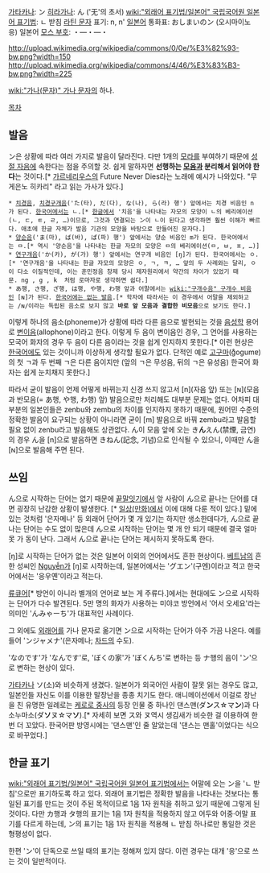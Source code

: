 [[가타카나]]: ン 
[[히라가나]]: ん ('无'의 초서)
[[wiki:"외래어 표기법/일본어" 국립국어원 일본어 표기법]]: ㄴ 받침
[[라틴 문자]] 표기: n, n'
[[일본어]] 통화표: おしまいのン (오시마이노 응)
일본어 [[모스 부호]]: ・—・—・

http://upload.wikimedia.org/wikipedia/commons/0/0e/%E3%82%93-bw.png?width=150
http://upload.wikimedia.org/wikipedia/commons/4/46/%E3%83%B3-bw.png?width=225

[[wiki:"가나(문자)" 가나 문자]]의 하나.

[[목차]]
== 발음 ==
ン은 상황에 따라 여러 가지로 발음이 달라진다. 다만 1개의 [[모라]]를 부여하기 때문에 [[성절 자음]]에 속한다는 점을 주의할 것. 쉽게 말하자면 '''선행하는 [[모음]]과 분리해서 읽어야 한다'''는 것이다.[* [[가르네리우스]]의 Future Never Dies라는 노래에 예시가 나와있다. "무게은노 히카리" 라고 읽는 가사가 있다.]

 * [[치경음]], [[치경구개음]]('た(타), だ(다), な(나), ら(라) 행') 앞에서는 치경 비음인 {{{[}}}n{{{]}}}가 된다. [[한국어]]에서는 ㄴ.[* [[한글]]에서 '치음'을 나타내는 자모의 모양이 ㄴ의 베리에이션(ㄴ, ㄷ, ㅌ, ㄹ, …)이므로, 그것과 연결되는 ン이 ㄴ이 된다고 생각하면 훨씬 이해가 빠르다. 애초에 한글 자체가 발음 기관의 모양을 바탕으로 만들어진 문자다.]
 * [[양순음]]('ま(마), ば(바), ぱ(파) 행') 앞에서는 양순 비음인 {{{[}}}m{{{]}}}가 된다. 한국어에서는 ㅁ.[* 역시 '양순음'을 나타내는 한글 자모의 모양은 ㅁ의 베리에이션(ㅁ, ㅂ, ㅍ, …)]
 * [[연구개음]]('か(카), が(가) 행') 앞에서는 연구개 비음인 &#91;ŋ]가 된다. 한국어에서는 ㅇ.[* '연구개음'을 나타내는 한글 자모의 모양은 ㅇ, ㄱ, ㅋ, … 앞의 두 사례와는 달리, ㅇ이 다소 이질적인데, 이는 훈민정음 창제 당시 제자원리에서 약간의 차이가 있었기 때문. ng , g , k  처럼 로마자로 생각하면 쉽다.]
 * あ행, さ행, ざ행, は행, や행, わ행 앞과 어말에서는 [[wiki:"구개수음" 구개수 비음]]인 &#91;ɴ]가 된다. [[한글로 표기할 수 없는 발음|한국어에는 없는 발음]].[* 학자에 따라서는 이 경우에서 어말을 제외하고는 /ɴ/이라는 독립된 음소로 보지 않고 '''바로 앞 모음과 결합한 비모음'''으로 보기도 한다.]

이렇게 하나의 음소(phoneme)가 상황에 따라 다른 음으로 발현되는 것을 [[음성학]] 용어로 [[변이음]](allophone)이라고 한다. 이렇게 두 음이 변이음인 경우, 그 언어를 사용하는 모국어 화자의 경우 두 음이 다른 음이라는 것을 쉽게 인지하지 못한다.[* 이런 현상은 [[한국어]]에도 있는 것이니까 이상하게 생각할 필요가 없다. 단적인 예로 [[고구마]]({{{[}}}ɡ̊oɡumɐ{{{]}}})의 첫 ㄱ과 두 번째 ㄱ은 다른 음이지만 (앞의 ㄱ은 무성음, 뒤의 ㄱ은 유성음) 한국어 화자는 쉽게 눈치채지 못한다.]

따라서 굳이 발음이 언제 어떻게 바뀌는지 신경 쓰지 않고서 &#91;n](자음 앞) 또는 &#91;ɴ](모음과 반모음(= あ행, や행, わ행) 앞) 발음으로만 처리해도 대부분 문제는 없다. 어차피 대부분의 일본인들은 zenbu와 zembu의 차이를 인지하지 못하기 때문에, 원어민 수준의 정확한 발음이 요구되는 상황이 아니라면 굳이 &#91;m] 발음으로 바꿔 zembu라고 발음할 필요 없이 zenbu라고 발음해도 상관없다. ん이 모음 앞에 오는 き'''ん'''えん(禁煙, 금연)의 경우 ん을 &#91;n]으로 발음하면 きねん(記念, 기념)으로 인식될 수 있으니, 이때만 ん을 &#91;ɴ]으로 발음해 주면 된다.

== 쓰임 ==
ん으로 시작하는 단어는 없기 때문에 [[끝말잇기]]에서 앞 사람이 ん으로 끝나는 단어를 대면 굉장히 난감한 상황이 발생한다. [* [[일상(만화)]]에서 이에 대해 다룬 적이 있다.] 밑에 있는 것처럼 '은자메나' 등 외래어 단어가 몇 개 있기는 하지만 생소한데다가, ん으로 끝나는 단어는 수도 없이 많은데 ん으로 시작하는 단어는 몇 개 안 되기 때문에 결국 얼마 못 가 동이 난다. 그래서 ん으로 끝나는 단어는 제시하지 못하도록 한다. 

&#91;ŋ]로 시작하는 단어가 없는 것은 일본어 이외의 언어에서도 흔한 현상이다. [[베트남]]의 흔한 성씨인 [[Nguyễn]]가 &#91;ŋ]로 시작하는데, 일본어에서는 'グエン'(구엔)이라고 적고 한국어에서는 '응우옌'이라고 적는다.

[[류큐어]][* 방언이 아니라 별개의 언어로 보는 게 주류다.]에서는 현대에도 ン으로 시작하는 단어가 다수 발견된다. 5만 명의 화자가 사용하는 미야코 방언에서 '어서 오세요'라는 의미인 'んみゃーち'가 대표적인 사례이다.

그 외에도 [[외래어]]를 가나 문자로 옮기면 ン으로 시작하는 단어가 아주 가끔 나온다. 예를 들어 'ンジャメナ'(은자메나; [[차드]]의 수도).

'なのです'가 'なんです'로, 'ぼくの家'가 'ぼくんち'로 변하는 등 ナ행의 음이 'ン'으로 변하는 현상이 있다.

[[가타카나]] ソ(소)와 비슷하게 생겼다. 일본어가 외국어인 사람이 잘못 읽는 경우도 많고, 일본인들 자신도 이를 이용한 말장난을 종종 치기도 한다. 애니메이션에서 이걸로 장난을 친 유명한 일례로는 [[케로로 중사]]의 등장 인물 중 하나인 댄스맨(ダ'''ン'''ス☆マ'''ン''')과 다소누마소(ダ'''ソ'''ヌ☆マ'''ソ''').[* 자세히 보면 ス와 ヌ역시 생김새가 비슷한 걸 이용하여 한번 더 꼬았다. 한국어판 방영시에는 '댄스맨'인 줄 알았는데 '댄스는 맨홀'이었다는 식으로 바꾸었다.]

== 한글 표기 ==
[[wiki:"외래어 표기법/일본어" 국립국어원 일본어 표기법]]에서는 어말에 오는 ン을 'ㄴ 받침'으로만 표기하도록 하고 있다. 외래어 표기법은 정확한 발음을 나타내는 것보다는 통일된 표기를 만드는 것이 주된 목적이므로 1음 1자 원칙을 취하고 있기 때문에 그렇게 된 것이다. 다만 カ행과 タ행의 표기는 1음 1자 원칙을 적용하지 않고 어두와 어중·어말 표기를 다르게 하는데, ン의 표기는 1음 1자 원칙을 적용해 ㄴ 받침 하나로만 통일한 것은 형평성이 없다.

한편 'ン'이 단독으로 쓰일 때의 표기는 정해져 있지 않다. 이런 경우는 대개 '응'으로 쓰는 것이 일반적이다.
